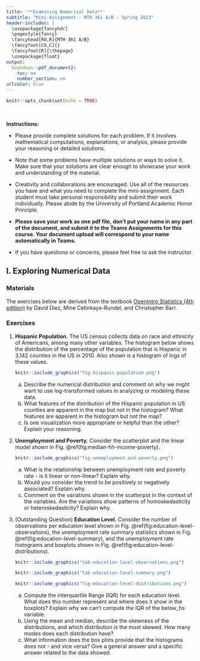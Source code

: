 ---
title: '**Examining Numerical Data**'
subtitle: "Mini-Assignment - MTH 361 A/B - Spring 2023"
header-includes: |
  \usepackage{fancyhdr}
  \pagestyle{fancy}
  \fancyhead[RO,R]{MTH 361 A/B}
  \fancyfoot[CO,C]{}
  \fancyfoot[R]{\thepage}
  \usepackage{float}
output:
  bookdown::pdf_document2:
    toc: no
    number_section: no
urlcolor: blue
---

```{r setup, include=FALSE}
knitr::opts_chunk$set(echo = TRUE)
```

\

**Instructions:**
 
 * Please provide complete solutions for each problem. If it involves mathematical computations, explanations, or analysis, please provide your reasoning or detailed solutions.
 
 * Note that some problems have multiple solutions or ways to solve it. Make sure that your solutions are clear enough to showcase your work and understanding of the material.
 
 * Creativity and collaborations are encouraged. Use all of the resources you have and what you need to complete the mini-assignment. Each student must take personal responsibility and submit their work individually. Please abide by the University of Portland Academic Honor Principle.
 
 * **Please save your work as one pdf file, don't put your name in any part of the document, and submit it to the Teams Assignments for this course. Your document upload will correspond to your name automatically in Teams.**
 
 * If you have questions or concerns, please feel free to ask the instructor.

\newpage

## I. Exploring Numerical Data

### Materials

The exercises below are derived from the textbook [OpenIntro Statistics (4th edition)](https://www.openintro.org/book/os/){target="_blank"} by David Diez, Mine Cetinkaya-Rundel, and Christopher Barr.

### Exercises

1. **Hispanic Population.** The US census collects data on race and ethnicity of Americans, among many other variables. The histogram below shows the distribution of the percentage of the population that is Hispanic in 3,142 counties in the US in 2010. Also shown is a histogram of logs of these values.

    ```{r hispanic-population-figures, echo=FALSE, fig.align="center", fig.pos="H", out.width = '100%'}
    knitr::include_graphics("fig-hispanic-population.png")
    ```

    a. Describe the numerical distribution and comment on why we might want to use log-transformed values in analyzing or modeling these data.
    b. What features of the distribution of the Hispanic population in US counties are apparent in the map but not in the histogram? What features are apparent in the histogram but not the map?
    c. Is one visualization more appropriate or helpful than the other? Explain your reasoning.
    
\newpage

2. **Unemployment and Poverty.** Consider the scatterplot and the linear model shown in Fig. \@ref(fig:median-hh-income-poverty).

    ```{r median-hh-income-poverty, echo=FALSE, fig.align="center", fig.cap="A scatterplot of the unemployment rate against the poverty rate for the county dataset. A statistical model has also been fit to the data and is shown as a dashed line.", fig.pos="H", out.width = '100%'}
    knitr::include_graphics("fig-unemployment-and-poverty.png")
    ```

      a. What is the relationship between unemployment rate and poverty rate - is it linear or non-linear? Explain why.
      b. Would you consider the trend to be positively or negatively associated? Explain why.
      c. Comment on the variations shown in the scatterpot in the context of the variables. Are the variations show patterns of homoskedasticity or heteroskedasticity? Explain why. 
      
\newpage
      
3. (Outstanding Question) **Education Level.** Consider the number of observations per education level shown in Fig. \@ref(fig:education-level-observations), the unemployment rate summary statistics shown in Fig. \@ref(fig:education-level-summary), and the unemployment rate histograms and boxplots shown in Fig. \@ref(fig:education-level-distributions). 

    ```{r education-level-observations, echo=FALSE, fig.align="center", fig.pos="H", out.width = '60%', fig.cap = "Number of Observations"}
    knitr::include_graphics("tab-education-level-observations.png")
    ```
    
    ```{r education-level-summary, echo=FALSE, fig.align="center", fig.pos="H", out.width = '60%', fig.cap = "Summary Statistics"}
    knitr::include_graphics("tab-education-level-summary.png")
    ```

    ```{r education-level-distributions, echo=FALSE, fig.align="center", fig.pos="H", out.width = '80%', fig.cap = "Histograms (Plot A) and side by-side box plots (Plot B) for unemployment rates split by education level"}
    knitr::include_graphics("fig-education-level-distributions.png")
    ```

    a. Compute the interquartile Range (IQR) for each education level. What does this number represent and where does it show in the boxplots? Explain why we can't compute the IQR of the below_hs variable.
    b. Using the mean and median, describe the skewness of the distributions, and which distribution is the most skewed. How many modes does each distribution have?
    c. What information does the box plots provide that the histograms does not - and vice versa? Give a general answer and a specific answer related to the data showed.
